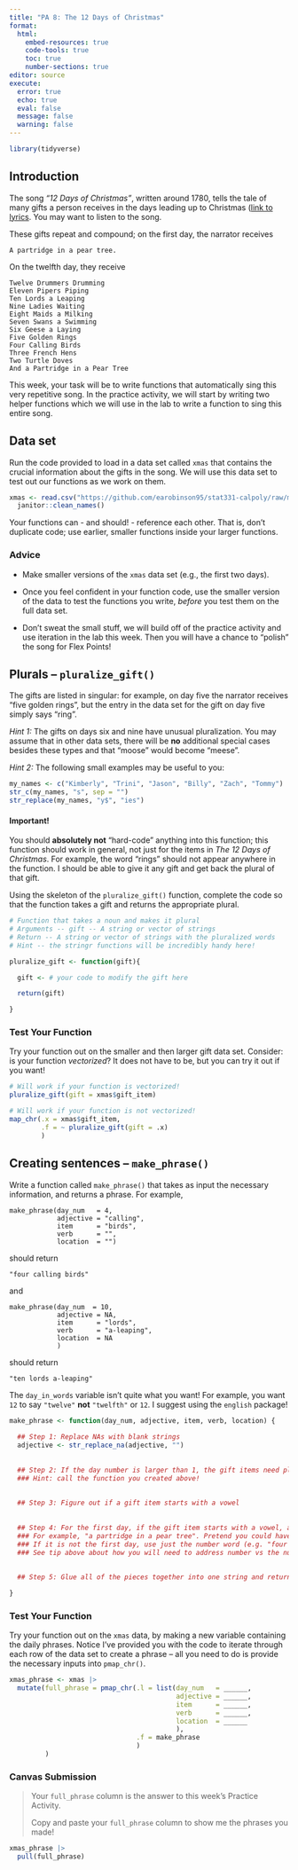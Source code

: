 ```yaml
---
title: "PA 8: The 12 Days of Christmas"
format: 
  html:
    embed-resources: true
    code-tools: true
    toc: true
    number-sections: true
editor: source
execute: 
  error: true
  echo: true
  eval: false
  message: false
  warning: false
---
```


```r
library(tidyverse)
```

## Introduction 

The song *"12 Days of Christmas"*, written around 1780, tells the tale of many gifts a person receives in the days leading up to Christmas ([link to lyrics](https://en.wikipedia.org/wiki/The_Twelve_Days_of_Christmas_(song)). You may want to listen to the song.

These gifts repeat and compound; on the first day, the narrator receives

    A partridge in a pear tree.

On the twelfth day, they receive

    Twelve Drummers Drumming
    Eleven Pipers Piping
    Ten Lords a Leaping
    Nine Ladies Waiting
    Eight Maids a Milking
    Seven Swans a Swimming
    Six Geese a Laying
    Five Golden Rings
    Four Calling Birds
    Three French Hens
    Two Turtle Doves
    And a Partridge in a Pear Tree

This week, your task will be to write functions that automatically sing this very repetitive song. In the practice activity, we will start by writing two helper functions which we will use in the lab to write a function to sing this entire song.

## Data set {-}

Run the code provided to load in a data set called `xmas` that contains the crucial information about the gifts in the song. We will use this data set to test out our functions as we work on them.

```r
xmas <- read.csv("https://github.com/earobinson95/stat331-calpoly/raw/master/practice-activities/data/xmas.csv") |> 
  janitor::clean_names()
```

::: callout-caution
Your functions can - and should! - reference each other. That is, don't duplicate code; use earlier, smaller functions inside your larger functions.
:::

::: callout-tip
### Advice

+ Make smaller versions of the `xmas` data set (e.g., the first two days).

+ Once you feel confident in your function code, use the smaller version of the data to test the functions you write, *before* you test them on the full data set.

+ Don't sweat the small stuff, we will build off of the practice activity and use iteration in the lab this week. Then you will have a chance to "polish" the song for Flex Points!
:::

## Plurals -- `pluralize_gift()`

The gifts are listed in singular: for example, on day five the narrator receives "five golden rings", but the entry in the data set for the gift on day five simply says "ring".

::: callout-tip
*Hint 1:* The gifts on days six and nine have unusual pluralization. You may assume that in other data sets, there will be **no** additional special cases besides these types and that "moose" would become "meese".

*Hint 2:* The following small examples may be useful to you:

```r
my_names <- c("Kimberly", "Trini", "Jason", "Billy", "Zach", "Tommy")
str_c(my_names, "s", sep = "")
str_replace(my_names, "y$", "ies")
```
:::

::: callout-caution
#### Important!

You should **absolutely not** "hard-code" anything into this function; this function should work in general, not just for the items in *The 12 Days of Christmas*. For example, the word "rings" should not appear anywhere in the function. I should be able to give it any gift and get back the plural of that gift.
:::

Using the skeleton of the `pluralize_gift()` function, complete the code so that the function takes a gift and returns the appropriate plural.

```r
# Function that takes a noun and makes it plural
# Arguments -- gift -- A string or vector of strings
# Return -- A string or vector of strings with the pluralized words
# Hint -- the stringr functions will be incredibly handy here!

pluralize_gift <- function(gift){

  gift <- # your code to modify the gift here

  return(gift)

}
```

::: callout-warning
### Test Your Function

Try your function out on the smaller and then larger gift data set. Consider: is your function *vectorized*? It does not have to be, but you can try it out if you want!

```r
# Will work if your function is vectorized! 
pluralize_gift(gift = xmas$gift_item)

# Will work if your function is not vectorized!
map_chr(.x = xmas$gift_item, 
        .f = ~ pluralize_gift(gift = .x)
        )
```
:::

## Creating sentences -- `make_phrase()`

Write a function called `make_phrase()` that takes as input the necessary information, and returns a phrase. For example,

    make_phrase(day_num   = 4, 
                adjective = "calling",
                item      = "birds",  
                verb      = "",
                location  = "")

should return

    "four calling birds"
    
and

    make_phrase(day_num  = 10, 
                adjective = NA, 
                item      = "lords", 
                verb      = "a-leaping",
                location  = NA
                )

should return

    "ten lords a-leaping"
    
::: callout-tip
The `day_in_words` variable isn't quite what you want! For example, you want `12` to say `"twelve"` **not** `"twelfth"` or `12`. I suggest using the `english` package!
:::

```r
make_phrase <- function(day_num, adjective, item, verb, location) {
  
  ## Step 1: Replace NAs with blank strings
  adjective <- str_replace_na(adjective, "")
  
  
  ## Step 2: If the day number is larger than 1, the gift items need pluralized!
  ### Hint: call the function you created above!
  
  
  ## Step 3: Figure out if a gift item starts with a vowel
  
  
  ## Step 4: For the first day, if the gift item starts with a vowel, add "an" to the beginning and if the gift item does not start with a vowel, add "a" to the beginning
  ### For example, "a partridge in a pear tree". Pretend you could have "an eagle in a pear tree". 
  ### If it is not the first day, use just the number word (e.g. "four golden rings" and "ten lords a-leaping")
  ### See tip above about how you will need to address number vs the number word (e.g. 10 vs ten vs tenth)
  
  
  ## Step 5: Glue all of the pieces together into one string and return!

}
```

::: callout-warning
### Test Your Function

Try your function out on the `xmas` data, by making a new variable containing the daily phrases. Notice I've provided you with the code to iterate through each row of the data set to create a phrase -- all you need to do is provide the necessary inputs into `pmap_chr()`.

```r
xmas_phrase <- xmas |> 
  mutate(full_phrase = pmap_chr(.l = list(day_num   = ______,
                                          adjective = ______, 
                                          item      = ______, 
                                          verb      = ______, 
                                          location  = ______
                                          ), 
                                .f = make_phrase
                                )
         )
```
:::

### Canvas Submission

> Your `full_phrase` column is the answer to this week's Practice Activity.
>
> Copy and paste your `full_phrase` column to show me the phrases you made!

```r
xmas_phrase |> 
  pull(full_phrase)
```
